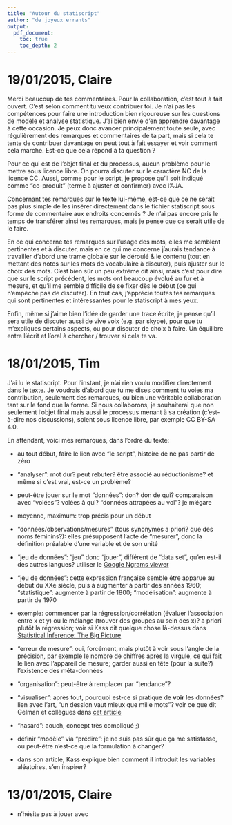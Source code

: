 ```yaml
---
title: "Autour du statiscript"
author: "de joyeux errants"
output:
  pdf_document:
    toc: true
    toc_depth: 2
---
```


# 19/01/2015, Claire

Merci beaucoup de tes commentaires.
Pour la collaboration, c'est tout à fait ouvert. C'est selon comment tu veux contribuer toi. 
Je n'ai pas les compétences pour faire une introduction bien rigoureuse sur les questions de modèle et analyse statistique. J'ai bien envie d'en apprendre davantage à cette occasion.
Je peux donc avancer principalement toute seule, avec régulièrement des remarques et commentaires de ta part, mais si cela te tente de contribuer davantage on peut tout à fait essayer et voir comment cela marche.
Est-ce que cela répond à ta question ?

Pour ce qui est de l'objet final et du processus, aucun problème pour le mettre sous licence libre. On pourra discuter sur le caractère NC de la licence CC.
Aussi, comme pour le script, je propose qu'il soit indiqué comme "co-produit" (terme à ajuster et confirmer) avec l'AJA.

Concernant tes remarques sur le texte lui-même, est-ce que ce ne serait pas plus simple de les insérer directement dans le fichier statiscript sous forme de commentaire aux endroits concernés ?
Je n'ai pas encore pris le temps de transférer ainsi tes remarques, mais je pense que ce serait utile de le faire.

En ce qui concerne tes remarques sur l'usage des mots, elles me semblent pertinentes et à discuter, mais en ce qui me concerne j'aurais tendance à travailler d'abord une trame globale sur le déroulé & le contenu (tout en mettant des notes sur les mots de vocabulaire à discuter), puis ajuster sur le choix des mots. C'est bien sûr un peu extrême dit ainsi, mais c'est pour dire que sur le script précédent, les mots ont beaucoup évolué au fur et à mesure, et qu'il me semble difficile de se fixer dès le début (ce qui n'empêche pas de discuter).
En tout cas, j'apprécie toutes tes remarques qui sont pertinentes et intéressantes pour le statiscript à mes yeux.

Enfin, même si j'aime bien l'idée de garder une trace écrite, je pense qu'il sera utile de discuter aussi de vive voix (e.g. par skype), pour que tu m'expliques certains aspects, ou pour discuter de choix à faire.
Un équilibre entre l'écrit et l'oral à chercher / trouver si cela te va.



# 18/01/2015, Tim

J'ai lu le statiscript.
Pour l'instant, je n'ai rien voulu modifier directement dans le texte.
Je voudrais d'abord que tu me dises comment tu voies ma contribution, seulement des remarques, ou bien une véritable collaboration tant sur le fond que la forme.
Si nous collaborons, je souhaiterai que non seulement l'objet final mais aussi le processus menant à sa création (c'est-à-dire nos discussions), soient sous licence libre, par exemple CC BY-SA 4.0.


En attendant, voici mes remarques, dans l'ordre du texte:

* au tout début, faire le lien avec "le script", histoire de ne pas partir de zéro

* "analyser": mot dur? peut rebuter? être associé au réductionisme? et même si c'est vrai, est-ce un problème?

* peut-être jouer sur le mot "données": don? don de qui? comparaison avec "volées"? volées à qui? "données attrapées au vol"? je m'égare

* moyenne, maximum: trop précis pour un début

* "données/observations/mesures" (tous synonymes a priori? que des noms féminins?): elles présupposent l'acte de "mesurer", donc la définition préalable d'une variable et de son unité

* "jeu de données": "jeu" donc "jouer", différent de "data set", qu'en est-il des autres langues? utiliser le [Google Ngrams viewer](https://books.google.com/ngrams)

* "jeu de données": cette expression française semble être apparue au début du XXe siècle, puis à augmenter à partir des années 1960; "statistique": augmente à partir de 1800; "modélisation": augmente à partir de 1970

* exemple: commencer par la régression/corrélation (évaluer l'association entre x et y) ou le mélange (trouver des groupes au sein des x)? a priori plutôt la régression; voir si Kass dit quelque chose là-dessus dans [Statistical Inference: The Big Picture](http://www.citeulike.org/user/timflutre/article/9853855)

* "erreur de mesure": oui, forcément, mais plutôt à voir sous l'angle de la précision, par exemple le nombre de chiffres après la virgule, ce qui fait le lien avec l'appareil de mesure; garder aussi en tête (pour la suite?) l'existence des méta-données

* "organisation": peut-être à remplacer par "tendance"?

* "visualiser": après tout, pourquoi est-ce si pratique de **voir** les données? lien avec l'art, "un dession vaut mieux que mille mots"? voir ce que dit Gelman et collègues dans [cet article](http://www.citeulike.org/user/timflutre/article/8530579)

* "hasard": aouch, concept très compliqué ;)

* définir "modèle" via "prédire": je ne suis pas sûr que ça me satisfasse, ou peut-être n'est-ce que la formulation à changer?

* dans son article, Kass explique bien comment il introduit les variables aléatoires, s'en inspirer?


# 13/01/2015, Claire

* n’hésite pas à jouer avec
